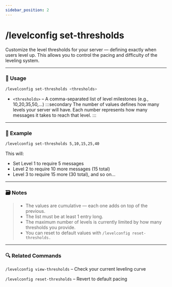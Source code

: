 ```yaml
---
sidebar_position: 2
---
```


# /levelconfig set-thresholds

Customize the level thresholds for your server — defining exactly when users level up. This allows you to control the pacing and difficulty of the leveling system.

<hr className="md-divider-gradient" />

### 💬 Usage
```bash
/levelconfig set-thresholds <thresholds>
```
- `<thresholds>` – A comma-separated list of level milestones (e.g., 10,20,35,50,...)
:::secondary
The number of values defines how many levels your server will have. Each number represents how many messages it takes to reach that level.
:::

<hr className="md-divider-gradient" />

### 📌 Example
```bash
/levelconfig set-thresholds 5,10,15,25,40
```
This will:
- Set Level 1 to require 5 messages
- Level 2 to require 10 more messages (15 total)
- Level 3 to require 15 more (30 total), and so on...

<hr className="md-divider-gradient" />

### 🗃️ Notes
> - The values are cumulative — each one adds on top of the previous.
> - The list must be at least 1 entry long.
> - The maximum number of levels is currently limited by how many thresholds you provide.
> - You can reset to default values with `/levelconfig reset-thresholds.`

<hr className="md-divider-gradient" />

### 🔍 Related Commands
`/levelconfig view-thresholds` – Check your current leveling curve

`/levelconfig reset-thresholds` – Revert to default pacing